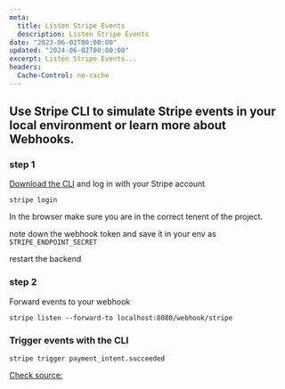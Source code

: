 ```yaml
---
meta:
  title: Listen Stripe Events
  description: Listen Stripe Events
date: "2023-06-02T00:00:00"
updated: "2024-06-02T00:00:00"
excerpt: Listen Stripe Events...
headers:
  Cache-Control: no-cache
---
```


## Use Stripe CLI to simulate Stripe events in your local environment or learn more about Webhooks.


### step 1
[Download the CLI](https://stripe.com/docs/stripe-cli) and log in with your Stripe account
```
stripe login
```
In the browser make sure you are in the correct tenent of the project. 

note down the webhook token and save it in your env as `STRIPE_ENDPOINT_SECRET`

restart the backend

### step 2
Forward events to your webhook

```
stripe listen --forward-to localhost:8080/webhook/stripe
```

### Trigger events with the CLI

```
stripe trigger payment_intent.succeeded
```

[Check source:](https://dashboard.stripe.com/webhooks/create?endpoint_location=local)

